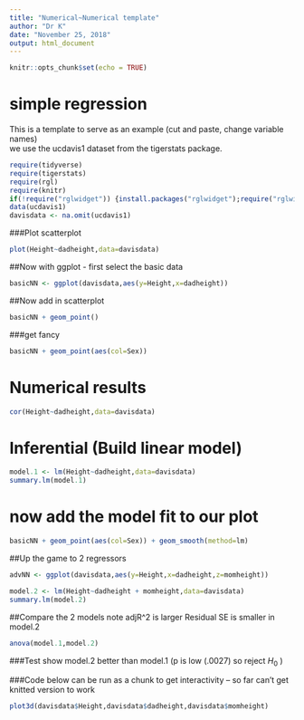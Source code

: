```yaml
---
title: "Numerical~Numerical template"
author: "Dr K"
date: "November 25, 2018"
output: html_document
---
```


```r
knitr::opts_chunk$set(echo = TRUE)
```

# simple regression

This is a template to serve as an example (cut and paste, change variable names)  
we use the ucdavis1 dataset from the tigerstats package.

```r
require(tidyverse)
require(tigerstats)
require(rgl)
require(knitr)
if(!require("rglwidget")) {install.packages("rglwidget");require("rglwidget")}
data(ucdavis1)
davisdata <- na.omit(ucdavis1)
```


###Plot scatterplot

```r
plot(Height~dadheight,data=davisdata)
```

##Now with ggplot - first select the basic data

```r
basicNN <- ggplot(davisdata,aes(y=Height,x=dadheight))
```
##Now add in scatterplot

```r
basicNN + geom_point()
```
  
  
###get fancy  


```r
basicNN + geom_point(aes(col=Sex)) 
```
  
# Numerical results

```r
cor(Height~dadheight,data=davisdata)
```

# Inferential  (Build linear model)
  
```r
model.1 <- lm(Height~dadheight,data=davisdata)
summary.lm(model.1)
```
# now add the model fit to our plot
  
```r
basicNN + geom_point(aes(col=Sex)) + geom_smooth(method=lm)
``` 

##Up the game to 2 regressors

```r
advNN <- ggplot(davisdata,aes(y=Height,x=dadheight,z=momheight))
```
```r
model.2 <- lm(Height~dadheight + momheight,data=davisdata)
summary.lm(model.2)
``` 

##Compare the 2 models note adjR^2 is larger Residual SE is smaller in model.2

```r
anova(model.1,model.2)
```

###Test show model.2 better than model.1 (p is low (.0027) so reject $H_0$ )
  
###Code below can be run as a chunk to get interactivity -- so far can't get knitted version to work  
  
```r
plot3d(davisdata$Height,davisdata$dadheight,davisdata$momheight)
```
